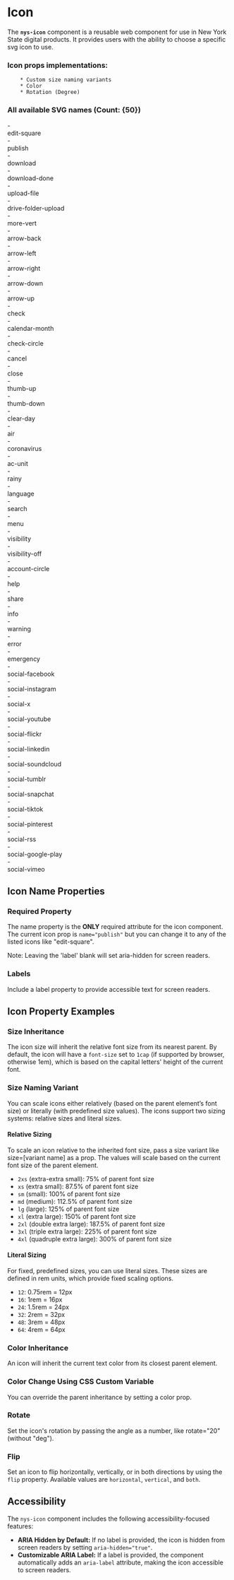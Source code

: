 
<Meta of={NysIconStories} title="Components/Icon/Documentation" />

# Icon

The **`nys-icon`** component is a reusable web component for use in New York State digital products. It provides users with the ability to choose a specific svg icon to use.

### Icon props implementations:
        * Custom size naming variants
        * Color 
        * Rotation (Degree)

### All available SVG names (Count: {50})
<div style={{ display: 'flex', fontSize: '300px'}}>
  <div style={{ flex: '1 1 50%', paddingRight: '1rem'}}>
    - <div style={{ display: 'flex', gap: '10px', verticalAlign: 'middle'}}> edit-square <nys-icon name="edit-square"></nys-icon> </div>
    - <div style={{ display: 'flex', gap: '10px', verticalAlign: 'middle' }}> publish  <nys-icon name="publish"></nys-icon> </div>
    - <div style={{ display: 'flex', gap: '10px', verticalAlign: 'middle' }}> download  <nys-icon name="download"></nys-icon> </div>
    - <div style={{ display: 'flex', gap: '10px', verticalAlign: 'middle' }}> download-done  <nys-icon name="download-done"></nys-icon> </div>
    - <div style={{ display: 'flex', gap: '10px', verticalAlign: 'middle' }}> upload-file  <nys-icon name="upload-file"></nys-icon> </div>
    - <div style={{ display: 'flex', gap: '10px', verticalAlign: 'middle' }}> drive-folder-upload  <nys-icon name="drive-folder-upload"></nys-icon> </div>
    - <div style={{ display: 'flex', gap: '10px', verticalAlign: 'middle' }}> more-vert  <nys-icon name="more-vert"></nys-icon> </div>
    - <div style={{ display: 'flex', gap: '10px', verticalAlign: 'middle' }}> arrow-back  <nys-icon name="arrow-back"></nys-icon> </div>
    - <div style={{ display: 'flex', gap: '10px', verticalAlign: 'middle' }}> arrow-left  <nys-icon name="arrow-left"></nys-icon> </div>
    - <div style={{ display: 'flex', gap: '10px', verticalAlign: 'middle' }}> arrow-right  <nys-icon name="arrow-right"></nys-icon> </div>
    - <div style={{ display: 'flex', gap: '10px', verticalAlign: 'middle' }}> arrow-down  <nys-icon name="arrow-down"></nys-icon> </div>
    - <div style={{ display: 'flex', gap: '10px', verticalAlign: 'middle' }}> arrow-up  <nys-icon name="arrow-up"></nys-icon> </div>
    - <div style={{ display: 'flex', gap: '10px', verticalAlign: 'middle' }}> check  <nys-icon name="check"></nys-icon> </div>
    - <div style={{ display: 'flex', gap: '10px', verticalAlign: 'middle' }}> calendar-month  <nys-icon name="calendar-month"></nys-icon> </div>
    - <div style={{ display: 'flex', gap: '10px', verticalAlign: 'middle' }}> check-circle  <nys-icon name="check-circle"></nys-icon> </div>
    - <div style={{ display: 'flex', gap: '10px', verticalAlign: 'middle' }}> cancel  <nys-icon name="cancel"></nys-icon> </div>
    - <div style={{ display: 'flex', gap: '10px', verticalAlign: 'middle' }}> close  <nys-icon name="close"></nys-icon> </div>
    - <div style={{ display: 'flex', gap: '10px', verticalAlign: 'middle' }}> thumb-up  <nys-icon name="thumb-up"></nys-icon> </div>
    - <div style={{ display: 'flex', gap: '10px', verticalAlign: 'middle' }}> thumb-down  <nys-icon name="thumb-down"></nys-icon> </div>
    - <div style={{ display: 'flex', gap: '10px', verticalAlign: 'middle' }}> clear-day  <nys-icon name="clear-day"></nys-icon> </div>
    - <div style={{ display: 'flex', gap: '10px', verticalAlign: 'middle' }}> air  <nys-icon name="air"></nys-icon> </div>
    - <div style={{ display: 'flex', gap: '10px', verticalAlign: 'middle' }}> coronavirus  <nys-icon name="coronavirus"></nys-icon> </div>
    - <div style={{ display: 'flex', gap: '10px', verticalAlign: 'middle' }}> ac-unit  <nys-icon name="ac-unit"></nys-icon> </div>
    - <div style={{ display: 'flex', gap: '10px', verticalAlign: 'middle' }}> rainy  <nys-icon name="rainy"></nys-icon> </div>
    - <div style={{ display: 'flex', gap: '10px', verticalAlign: 'middle' }}> language  <nys-icon name="language"></nys-icon> </div>
  </div>
  <div style={{ flex: '1 1 50%' }}>
    - <div style={{ display: 'flex', gap: '10px', verticalAlign: 'middle' }}> search  <nys-icon name="search"></nys-icon> </div>
    - <div style={{ display: 'flex', gap: '10px', verticalAlign: 'middle' }}> menu  <nys-icon name="menu"></nys-icon> </div>
    - <div style={{ display: 'flex', gap: '10px', verticalAlign: 'middle' }}> visibility  <nys-icon name="visibility"></nys-icon> </div>
    - <div style={{ display: 'flex', gap: '10px', verticalAlign: 'middle' }}> visibility-off  <nys-icon name="visibility-off"></nys-icon> </div>
    - <div style={{ display: 'flex', gap: '10px', verticalAlign: 'middle' }}> account-circle  <nys-icon name="account-circle"></nys-icon> </div>
    - <div style={{ display: 'flex', gap: '10px', verticalAlign: 'middle' }}> help  <nys-icon name="help"></nys-icon> </div>
    - <div style={{ display: 'flex', gap: '10px', verticalAlign: 'middle' }}> share  <nys-icon name="share"></nys-icon> </div>
    - <div style={{ display: 'flex', gap: '10px', verticalAlign: 'middle' }}> info  <nys-icon name="info"></nys-icon> </div>
    - <div style={{ display: 'flex', gap: '10px', verticalAlign: 'middle' }}> warning  <nys-icon name="warning"></nys-icon> </div>
    - <div style={{ display: 'flex', gap: '10px', verticalAlign: 'middle' }}> error  <nys-icon name="error"></nys-icon> </div>
    - <div style={{ display: 'flex', gap: '10px', verticalAlign: 'middle' }}> emergency  <nys-icon name="emergency"></nys-icon> </div>
    - <div style={{ display: 'flex', gap: '10px', verticalAlign: 'middle' }}> social-facebook  <nys-icon name="social-facebook"></nys-icon> </div>
    - <div style={{ display: 'flex', gap: '10px', verticalAlign: 'middle' }}> social-instagram  <nys-icon name="social-instagram"></nys-icon> </div>
    - <div style={{ display: 'flex', gap: '10px', verticalAlign: 'middle' }}> social-x  <nys-icon name="social-x"></nys-icon> </div>
    - <div style={{ display: 'flex', gap: '10px', verticalAlign: 'middle' }}> social-youtube  <nys-icon name="social-youtube"></nys-icon> </div>
    - <div style={{ display: 'flex', gap: '10px', verticalAlign: 'middle' }}> social-flickr  <nys-icon name="social-flickr"></nys-icon> </div>
    - <div style={{ display: 'flex', gap: '10px', verticalAlign: 'middle' }}> social-linkedin  <nys-icon name="social-linkedin"></nys-icon> </div>
    - <div style={{ display: 'flex', gap: '10px', verticalAlign: 'middle' }}> social-soundcloud  <nys-icon name="social-soundcloud"></nys-icon> </div>
    - <div style={{ display: 'flex', gap: '10px', verticalAlign: 'middle' }}> social-tumblr  <nys-icon name="social-tumblr"></nys-icon> </div>
    - <div style={{ display: 'flex', gap: '10px', verticalAlign: 'middle' }}> social-snapchat  <nys-icon name="social-snapchat"></nys-icon> </div>
    - <div style={{ display: 'flex', gap: '10px', verticalAlign: 'middle' }}> social-tiktok  <nys-icon name="social-tiktok"></nys-icon> </div>
    - <div style={{ display: 'flex', gap: '10px', verticalAlign: 'middle' }}> social-pinterest  <nys-icon name="social-pinterest"></nys-icon> </div>
    - <div style={{ display: 'flex', gap: '10px', verticalAlign: 'middle' }}> social-rss  <nys-icon name="social-rss"></nys-icon> </div>
    - <div style={{ display: 'flex', gap: '10px', verticalAlign: 'middle' }}> social-google-play  <nys-icon name="social-google-play"></nys-icon> </div>
    - <div style={{ display: 'flex', gap: '10px', verticalAlign: 'middle' }}> social-vimeo  <nys-icon name="social-vimeo"></nys-icon> </div>
  </div>
</div>

## Icon Name Properties
### Required Property
The name property is the **ONLY** required attribute for the icon component. The
current icon prop is `name="publish"` but you can change it to any of the listed icons like "edit-square".

Note: Leaving the 'label' blank will set aria-hidden for screen readers.

<Canvas of={NysIconStories.NameProp} />

### Labels
Include a label property to provide accessible text for screen readers.
<Canvas of={NysIconStories.Labels} />


## Icon Property Examples

### Size Inheritance
The icon size will inherit the relative font size from its nearest parent. By default, the icon will have a `font-size` set to `1cap` (if supported by browser, otherwise 1em), which is based on the capital letters' height of the current font.

<Canvas of={NysIconStories.InheritSize} />

### Size Naming Variant
You can scale icons either relatively (based on the parent element’s font size) or literally (with predefined size values). The icons support two sizing systems: relative sizes and literal sizes.

#### Relative Sizing
To scale an icon relative to the inherited font size, pass a size variant like size=[variant name] as a prop. The values will scale based on the current font size of the parent element.
- `2xs` (extra-extra small): 75% of parent font size
- `xs` (extra small): 87.5% of parent font size
- `sm` (small): 100% of parent font size
- `md` (medium): 112.5% of parent font size
- `lg` (large): 125% of parent font size
- `xl` (extra large): 150% of parent font size
- `2xl` (double extra large): 187.5% of parent font size
- `3xl` (triple extra large): 225% of parent font size
- `4xl` (quadruple extra large): 300% of parent font size

#### Literal Sizing
For fixed, predefined sizes, you can use literal sizes. These sizes are defined in rem units, which provide fixed scaling options.

- `12`: 0.75rem = 12px
- `16`: 1rem = 16px
- `24`: 1.5rem = 24px
- `32`: 2rem = 32px
- `48`: 3rem = 48px
- `64`: 4rem = 64px

<Canvas of={NysIconStories.CustomSize} />

### Color Inheritance
An icon will inherit the current text color from its closest parent element.
<Canvas of={NysIconStories.ColorInheritance} />

### Color Change Using CSS Custom Variable
You can override the parent inheritance by setting a color prop.
<Canvas of={NysIconStories.ColorChange} />

### Rotate
Set the icon's rotation by passing the angle as a number, like rotate="20" (without "deg").
<Canvas of={NysIconStories.Rotate} />

### Flip
Set an icon to flip horizontally, vertically, or in both directions by using the `flip` property. 
Available values are `horizontal`, `vertical`, and `both`. 
<Canvas of={NysIconStories.Flip} />

## Accessibility

The `nys-icon` component includes the following accessibility-focused features:

- **ARIA Hidden by Default:** If no label is provided, the icon is hidden from screen readers by setting `aria-hidden="true"`.
- **Customizable ARIA Label:** If a label is provided, the component automatically adds an `aria-label` attribute, making the icon accessible to screen readers.